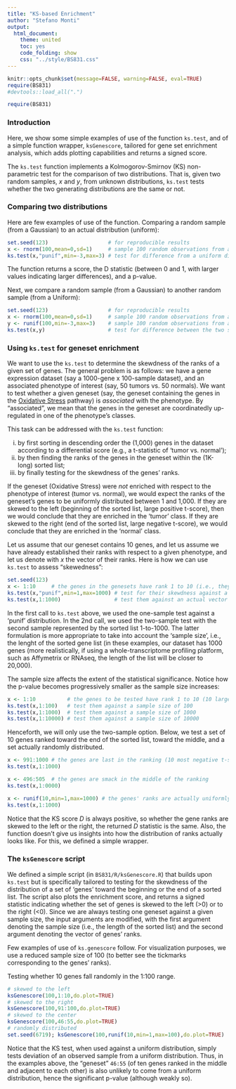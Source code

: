 ```yaml
---
title: "KS-based Enrichment"
author: "Stefano Monti"
output:
  html_document:
    theme: united
    toc: yes
    code_folding: show
    css: "../style/BS831.css" 
---
```


```r
knitr::opts_chunk$set(message=FALSE, warning=FALSE, eval=TRUE)
require(BS831)
#devtools::load_all(".")
```

```r
require(BS831)
```

### Introduction

Here, we show some simple examples of use of the function `ks.test`,
and of a simple function wrapper, `ksGenescore`, tailored for gene set
enrichment analysis, which adds plotting capabilities and returns a
signed score.

The `ks.test` function implements a Kolmogorov-Smirnov (KS)
non-parametric test for the comparison of two distributions. That is,
given two random samples, _x_ and _y_, from unknown distributions, `ks.test`
tests whether the two generating distributions are the same or not.

### Comparing two distributions

Here are few examples of use of the function. Comparing a random
sample (from a Gaussian) to an actual distribution (uniform):

```r
set.seed(123)                   # for reproducible results
x <- rnorm(100,mean=0,sd=1)     # sample 100 random observations from a standard Gaussian
ks.test(x,"punif",min=-3,max=3) # test for difference from a uniform distribution U[-3;3]
```

The function returns a score, the D statistic (between 0 and 1, with
larger values indicating larger differences), and a p-value.

Next, we compare a random sample (from a Gaussian) to another random sample (from a Uniform):
```r
set.seed(123)                   # for reproducible results
x <- rnorm(100,mean=0,sd=1)     # sample 100 random observations from a standard Gaussian
y <- runif(100,min=-3,max=3)    # sample 100 random observations from a Uniform in [-3,3]
ks.test(x,y)                    # test for difference between the two samples
```

### Using `ks.test` for geneset enrichment

We want to use the `ks.test` to determine the skewdness of the ranks
of a given set of genes. The general problem is as follows: we have a
gene expression dataset (say a 1000-gene x 100-sample dataset), and an
associated phenotype of interest (say, 50 tumors vs. 50 normals). We
want to test whether a given geneset (say, the geneset containing the
genes in the
<a href="http://cgap.nci.nih.gov/Pathways/BioCarta/h_arenrf2Pathway">
Oxidative Stress</a> pathway) is _associated_ with the phenotype. By
"associated", we mean that the genes in the geneset are coordinatedly
up-regulated in one of the phenotype's classes.

This task can be addressed with the `ks.test` function: 

i) by first sorting in descending order the (1,000) genes in the dataset according to a differential score (e.g., a t-statistic of 'tumor vs. normal');
ii) by then finding the ranks of the genes in the geneset within the (1K-long) sorted list;
iii) by finally testing for the skewdness of the genes' ranks.

If the geneset (Oxidative Stress) were _not_ enriched with respect to
the phenotype of interest (tumor vs. normal), we would expect the
ranks of the geneset's genes to be uniformly distributed between 1 and
1,000. If they are skewed to the left (beginning of the sorted list,
large positive t-score), then we would conclude that they are enriched
in the 'tumor' class. If they are skewed to the right (end of the
sorted list, large negative t-score), we would conclude that they are
enriched in the 'normal' class.

Let us assume that our geneset contains 10 genes, and let us assume we
have already established their ranks with respect to a given
phenotype, and let us denote with _x_ the vector of their ranks. Here
is how we can use `ks.test` to assess "skewedness":

```r
set.seed(123)
x <- 1:10     # the genes in the genesets have rank 1 to 10 (i.e., they have the 10 largest t-scores)
ks.test(x,"punif",min=1,max=1000) # test for their skewdness against a U[1;1000]
ks.test(x,1:1000)                 # test them against an actual vector of 1000
```

In the first call to `ks.test` above, we used the one-sample test
against a 'punif' distribution. In the 2nd call, we used the
two-sample test with the second sample represented by the sorted list
1-to-1000. The latter formulation is more appropriate to take into
account the 'sample size', i.e., the lenght of the sorted gene list
(in these examples, our dataset has 1000 genes (more realistically, if
using a whole-transcriptome profiling platform, such as Affymetrix or
RNAseq, the length of the list will be closer to 20,000).

The sample size affects the extent of the statistical
significance. Notice how the p-value becomes progressively smaller as
the sample size increases:

```r
x <- 1:10          # the genes to be tested have rank 1 to 10 (10 largest t-scores)
ks.test(x,1:100)   # test them against a sample size of 100
ks.test(x,1:1000)  # test them against a sample size of 1000
ks.test(x,1:10000) # test them against a sample size of 10000
```

Henceforth, we will only use the two-sample option. Below, we test a
set of 10 genes ranked toward the end of the sorted list, toward the
middle, and a set actually randomly distributed.

```r
x <- 991:1000 # the genes are last in the ranking (10 most negative t-scores)
ks.test(x,1:1000)

x <- 496:505  # the genes are smack in the middle of the ranking
ks.test(x,1:0000)

x <- runif(10,min=1,max=1000) # the genes' ranks are actually uniformly distributed
ks.test(x,1:1000)
```

Notice that the KS score _D_ is always positive, so whether the gene
ranks are skewed to the left or the right, the returned _D_ statistic
is the same. Also, the function doesn't give us insights into how the
distribution of ranks actually looks like. For this, we defined a
simple wrapper.

### The `ksGenescore` script

We defined a simple script (in `BS831/R/ksGenescore.R`) that builds upon `ks.test`
but is specifically tailored to testing for the skewdness of the
distribution of a set of 'genes' toward the beginning or the end of a
sorted list. The script also plots the enrichment score, and returns a
signed statistic indicating whether the set of genes is skewed to the
left (>0) or to the right (<0). Since we are always testing one
geneset against a given sample size, the input arguments are modified,
with the first argument denoting the sample size (i.e., the length of
the sorted list) and the second argument denoting the vector of genes'
ranks.

Few examples of use of `ks.genescore` follow. For visualization
purposes, we use a reduced sample size of 100 (to better see the
tickmarks corresponding to the genes' ranks). 

Testing whether 10 genes fall randomly in the 1:100 range.
```r
# skewed to the left
ksGenescore(100,1:10,do.plot=TRUE)    
# skewed to the right
ksGenescore(100,91:100,do.plot=TRUE)
# skewed to the center
ksGenescore(100,46:55,do.plot=TRUE)
# randomly distributed
set.seed(6719); ksGenescore(100,runif(10,min=1,max=100),do.plot=TRUE)
```

Notice that the KS test, when used against a uniform distribution, simply tests deviation of an observed sample from a uniform distribution. Thus, in the examples above, the "geneset" `46:55` (of ten genes ranked in the middle and adjacent to each other) is also unlikely to come from a uniform distribution, hence the significant p-value (although weakly so).
